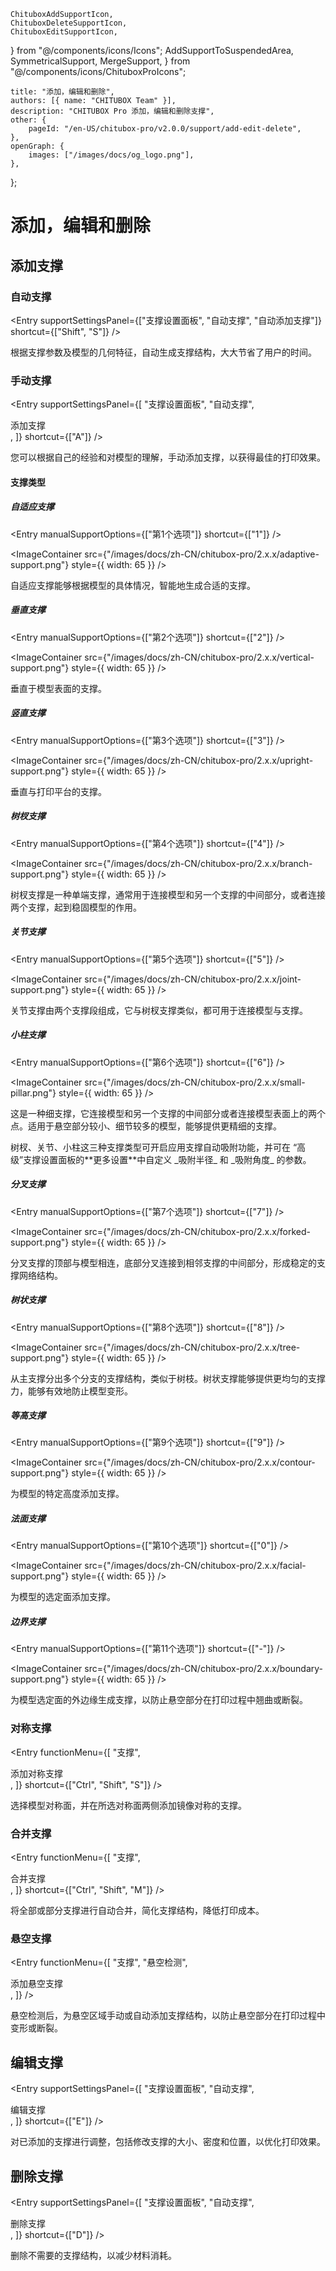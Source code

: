 	ChituboxAddSupportIcon,
	ChituboxDeleteSupportIcon,
	ChituboxEditSupportIcon,
} from "@/components/icons/Icons";
	AddSupportToSuspendedArea,
	SymmetricalSupport,
	MergeSupport,
} from "@/components/icons/ChituboxProIcons";

	title: "添加，编辑和删除",
	authors: [{ name: "CHITUBOX Team" }],
	description: "CHITUBOX Pro 添加，编辑和删除支撑",
	other: {
		pageId: "/en-US/chitubox-pro/v2.0.0/support/add-edit-delete",
	},
	openGraph: {
		images: ["/images/docs/og_logo.png"],
	},
};

# 添加，编辑和删除

## 添加支撑

### 自动支撑

<Entry
	supportSettingsPanel={["支撑设置面板", "自动支撑", "自动添加支撑"]}
	shortcut={["Shift", "S"]}
/>

根据支撑参数及模型的几何特征，自动生成支撑结构，大大节省了用户的时间。

### 手动支撑

<Entry
	supportSettingsPanel={[
		"支撑设置面板",
		"自动支撑",
		<div className="flex items-center gap-1">
			<ChituboxAddSupportIcon />
			添加支撑
		</div>,
	]}
	shortcut={["A"]}
/>

您可以根据自己的经验和对模型的理解，手动添加支撑，以获得最佳的打印效果。

#### 支撑类型

##### 自适应支撑

<Entry manualSupportOptions={["第1个选项"]} shortcut={["1"]} />

<ImageContainer
	src={"/images/docs/zh-CN/chitubox-pro/2.x.x/adaptive-support.png"}
	style={{ width: 65 }}
/>

自适应支撑能够根据模型的具体情况，智能地生成合适的支撑。

##### 垂直支撑

<Entry manualSupportOptions={["第2个选项"]} shortcut={["2"]} />

<ImageContainer
	src={"/images/docs/zh-CN/chitubox-pro/2.x.x/vertical-support.png"}
	style={{ width: 65 }}
/>

垂直于模型表面的支撑。

##### 竖直支撑

<Entry manualSupportOptions={["第3个选项"]} shortcut={["3"]} />

<ImageContainer
	src={"/images/docs/zh-CN/chitubox-pro/2.x.x/upright-support.png"}
	style={{ width: 65 }}
/>

垂直与打印平台的支撑。

##### 树杈支撑

<Entry manualSupportOptions={["第4个选项"]} shortcut={["4"]} />

<ImageContainer
	src={"/images/docs/zh-CN/chitubox-pro/2.x.x/branch-support.png"}
	style={{ width: 65 }}
/>

树杈支撑是一种单端支撑，通常用于连接模型和另一个支撑的中间部分，或者连接两个支撑，起到稳固模型的作用。

##### 关节支撑

<Entry manualSupportOptions={["第5个选项"]} shortcut={["5"]} />

<ImageContainer
	src={"/images/docs/zh-CN/chitubox-pro/2.x.x/joint-support.png"}
	style={{ width: 65 }}
/>

关节支撑由两个支撑段组成，它与树杈支撑类似，都可用于连接模型与支撑。

##### 小柱支撑

<Entry manualSupportOptions={["第6个选项"]} shortcut={["6"]} />

<ImageContainer
	src={"/images/docs/zh-CN/chitubox-pro/2.x.x/small-pillar.png"}
	style={{ width: 65 }}
/>

这是一种细支撑，它连接模型和另一个支撑的中间部分或者连接模型表面上的两个点。适用于悬空部分较小、细节较多的模型，能够提供更精细的支撑。

<Admonition type="tip" title="提示">
	树杈、关节、小柱这三种支撑类型可开启应用支撑自动吸附功能，并可在
	“高级”支撑设置面板的**更多设置**中自定义 _吸附半径_ 和 _吸附角度_ 的参数。
</Admonition>

##### 分叉支撑

<Entry manualSupportOptions={["第7个选项"]} shortcut={["7"]} />

<ImageContainer
	src={"/images/docs/zh-CN/chitubox-pro/2.x.x/forked-support.png"}
	style={{ width: 65 }}
/>

分叉支撑的顶部与模型相连，底部分叉连接到相邻支撑的中间部分，形成稳定的支撑网络结构。

##### 树状支撑

<Entry manualSupportOptions={["第8个选项"]} shortcut={["8"]} />

<ImageContainer
	src={"/images/docs/zh-CN/chitubox-pro/2.x.x/tree-support.png"}
	style={{ width: 65 }}
/>

从主支撑分出多个分支的支撑结构，类似于树枝。树状支撑能够提供更均匀的支撑力，能够有效地防止模型变形。

##### 等高支撑

<Entry manualSupportOptions={["第9个选项"]} shortcut={["9"]} />

<ImageContainer
	src={"/images/docs/zh-CN/chitubox-pro/2.x.x/contour-support.png"}
	style={{ width: 65 }}
/>

为模型的特定高度添加支撑。

##### 法面支撑

<Entry manualSupportOptions={["第10个选项"]} shortcut={["0"]} />

<ImageContainer
	src={"/images/docs/zh-CN/chitubox-pro/2.x.x/facial-support.png"}
	style={{ width: 65 }}
/>

为模型的选定面添加支撑。

##### 边界支撑

<Entry manualSupportOptions={["第11个选项"]} shortcut={["-"]} />

<ImageContainer
	src={"/images/docs/zh-CN/chitubox-pro/2.x.x/boundary-support.png"}
	style={{ width: 65 }}
/>

为模型选定面的外边缘生成支撑，以防止悬空部分在打印过程中翘曲或断裂。

### 对称支撑

<Entry
	functionMenu={[
		"支撑",
		<div className="flex items-center gap-1">
			<SymmetricalSupport />
			添加对称支撑
		</div>,
	]}
	shortcut={["Ctrl", "Shift", "S"]}
/>

选择模型对称面，并在所选对称面两侧添加镜像对称的支撑。

### 合并支撑

<Entry
	functionMenu={[
		"支撑",
		<div className="flex items-center gap-1">
			<MergeSupport />
			合并支撑
		</div>,
	]}
	shortcut={["Ctrl", "Shift", "M"]}
/>

将全部或部分支撑进行自动合并，简化支撑结构，降低打印成本。

### 悬空支撑

<Entry
	functionMenu={[
		"支撑",
		"悬空检测",
		<div className="flex items-center gap-1">
			<AddSupportToSuspendedArea />
			添加悬空支撑
		</div>,
	]}
/>

<NextLink href="/zh-CN/chitubox-pro/latest/risk-detection#悬空检测">悬空检测</NextLink>后，为悬空区域手动或自动添加支撑结构，以防止悬空部分在打印过程中变形或断裂。

## 编辑支撑

<Entry
	supportSettingsPanel={[
		"支撑设置面板",
		"自动支撑",
		<div className="flex items-center gap-1">
			<ChituboxEditSupportIcon />
			编辑支撑
		</div>,
	]}
	shortcut={["E"]}
/>

对已添加的支撑进行调整，包括修改支撑的大小、密度和位置，以优化打印效果。

## 删除支撑

<Entry
	supportSettingsPanel={[
		"支撑设置面板",
		"自动支撑",
		<div className="flex items-center gap-1">
			<ChituboxDeleteSupportIcon />
			删除支撑
		</div>,
	]}
	shortcut={["D"]}
/>

删除不需要的支撑结构，以减少材料消耗。
